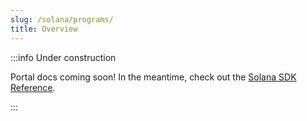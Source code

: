 ```yaml
---
slug: /solana/programs/
title: Overview
---
```


:::info Under construction

Portal docs coming soon! In the meantime, check out the [Solana SDK Reference](/solana).

:::
